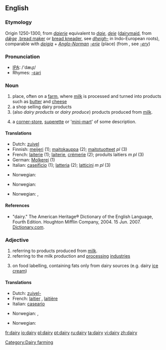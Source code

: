 ==English==

===Etymology===
Origin 1250-1300, from {{ME.}} ''[[daierie]]'' equivalent to ''[[daie]]'', ''[[deie]]'' ([[dairymaid]], from {{OE.}} ''[[dǣge]]'' ,[[bread maker]] or [[bread kneader]], see ''[[dheigh-]]'' in Indo-European roots), comparable with {{ON.}} ''[[deigja]]'' + ''[[Anglo-Norman]]'' ''[[-erie]]'' (place) (from {{OF.}}, see ''[[-ery]]'')

===Pronunciation===
*[[w:IPA|IPA]]: /'dæɻɪ/
*Rhymes: [[Rhymes:English:-ɛəri|-ɛəri]]

===Noun===
{{en-noun|dair|ies}}

# place, often on a [[farm]], where [[milk]] is processed and turned into products such as [[butter]] and [[cheese]]
# a shop selling dairy products
# (also ''dairy products'' or ''dairy produce'') products produced from [[milk]].
# {{NZ}} a [[corner-store]], [[superette]] or '[[mini-mart]]' of some description.

====Translations====
{{trans-top|place, often on a farm, where milk is processed}}<!--languages from A to I go here-->
*Dutch: [[zuivel]] {{m}}
*Finnish: [[meijeri]] (1); [[maitokauppa]] (2); [[maitotuotteet]] ''pl'' (3)
*French: [[laiterie]] {{f}} (1); [[laiterie]], [[crémerie]] (2); produits laitiers ''m pl'' (3)
*German: [[Molkerei]] {{f}} (1)
*Italian: [[caseificio]] {{m}} (1); [[latteria]] {{f}} (2); [[latticini]] ''m pl'' (3)
{{trans-mid}}<!--languages from J to Z go here-->
*Norwegian: {{t-|no|meieri|n}}
{{trans-bottom}}

{{trans-top|a shop selling dairy products}}
*Norwegian: {{t-|no|melkebutikk|m}}
{{trans-mid}}
{{trans-bottom}}

{{trans-top|products produced from milk}}
*Norwegian: {{t-|no|meieriprodukter|n}}, {{t-|no|melkeprodukter|n}}
{{trans-mid}}
{{trans-bottom}}

{{trans-top|a corner-store, superette or 'mini-mart' of some description}}
{{trans-mid}}
{{trans-bottom}}

====References====
*"dairy." The American Heritage® Dictionary of the English Language, Fourth Edition. Houghton Mifflin Company, 2004. 15 Jun. 2007.  [http://dictionary.reference.com/browse/dairy Dictionary.com].

===Adjective===
{{en-adj|-}}

# referring to products produced from [[milk]].
# referring to the milk production and [[processing]] [[industries]]
# {{UK}} on food labelling, containing fats only from dairy sources (e.g. dairy [[ice cream]])

====Translations====
{{trans-top|referring to products produced from milk}}<!--languages from A to I go here-->
*Dutch: [[zuivel-]]
*French: [[laitier]] {{m}}, [[laitière]] {{f}}
*Italian: [[caseario]]
{{trans-mid}}<!--languages from J to Z go here-->
*Norwegian: {{t-|no|meieri-}}, {{t-|no|melke-}}
{{trans-bottom}}

{{trans-top|referring to the milk production and processing industries}}
*Norwegian: {{t-|no|meieri-}}
{{trans-mid}}
{{trans-bottom}}

{{trans-top|on food labelling, containing fats only from dairy sources}}
{{trans-mid}}
{{trans-bottom}}

[[Category:Dairy farming]]

[[fr:dairy]]
[[io:dairy]]
[[pl:dairy]]
[[pt:dairy]]
[[ru:dairy]]
[[ta:dairy]]
[[vi:dairy]]
[[zh:dairy]]